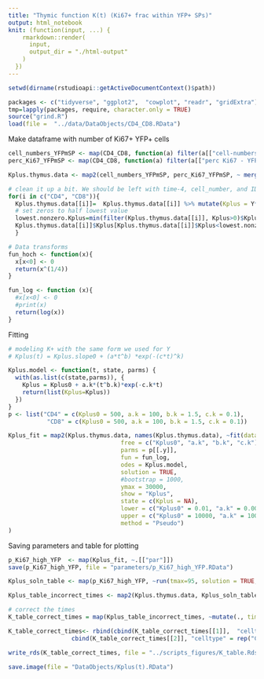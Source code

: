 ```yaml
---
title: "Thymic function K(t) (Ki67+ frac within YFP+ SPs)"
output: html_notebook
knit: (function(input, ...) {
    rmarkdown::render(
      input,
      output_dir = "./html-output"
    )
  })
---
```


```r
setwd(dirname(rstudioapi::getActiveDocumentContext()$path))
```

```r
packages <- c("tidyverse", "ggplot2",  "cowplot", "readr", "gridExtra") 
tmp=lapply(packages, require, character.only = TRUE)
source("grind.R")
load(file =  "../data/DataObjects/CD4_CD8.RData") 
```

Make dataframe with number of Ki67+ YFP+ cells

```r
cell_numbers_YFPmSP <- map(CD4_CD8, function(a) filter(a[["cell-numbers-YFPpos"]][["TH"]], grepl("mat", celltype)))
perc_Ki67_YFPmSP <- map(CD4_CD8, function(a) filter(a[["perc Ki67 - YFPpos cells"]][["TH"]], grepl("mat", celltype)))

Kplus.thymus.data <- map2(cell_numbers_YFPmSP, perc_Ki67_YFPmSP, ~ merge(.x,.y, by = c("mouse", "time", "ID", "celltype", "tissue"))) %>% map(~mutate(.,Y = cell_number.x )) %>% map(~mutate(.,fraction_Ki67 = cell_number.y/100)) %>% map(~select(., c("time", "Y", "fraction_Ki67", "ID")))

# clean it up a bit. We should be left with time-4, cell_number, and ID
for(i in c("CD4", "CD8")){
  Kplus.thymus.data[[i]]=  Kplus.thymus.data[[i]] %>% mutate(Kplus = Y*fraction_Ki67) %>% mutate(time=time-4) %>% select(-c(Y, fraction_Ki67, ID))
  # set zeros to half lowest value
  lowest.nonzero.Kplus=min(filter(Kplus.thymus.data[[i]], Kplus>0)$Kplus)
  Kplus.thymus.data[[i]]$Kplus[Kplus.thymus.data[[i]]$Kplus<lowest.nonzero.Kplus] =0.5* lowest.nonzero.Kplus
  }
```


```r

# Data transforms
fun_hoch <- function(x){
  x[x<0] <- 0
  return(x^(1/4))
}

fun_log <- function (x){
  #x[x<0] <- 0
  #print(x)
  return(log(x))
}
```


Fitting

```r
# modeling K+ with the same form we used for Y
# Kplus(t) = Kplus.slope0 + (a*t^b) *exp(-(c*t)^k)

Kplus.model <- function(t, state, parms) {
  with(as.list(c(state,parms)), {
    Kplus = Kplus0 + a.k*(t^b.k)*exp(-c.k*t)
    return(list(Kplus=Kplus)) 
  }) 
}
p <- list("CD4" = c(Kplus0 = 500, a.k = 100, b.k = 1.5, c.k = 0.1),
           "CD8" = c(Kplus0 = 500, a.k = 100, b.k = 1.5, c.k = 0.1))

Kplus_fit = map2(Kplus.thymus.data, names(Kplus.thymus.data), ~fit(datas = data.frame(.x),
                                free = c("Kplus0", "a.k", "b.k", "c.k"),
                                parms = p[[.y]],
                                fun = fun_log,
                                odes = Kplus.model,
                                solution = TRUE,
                                #bootstrap = 1000,
                                ymax = 30000,
                                show = "Kplus",
                                state = c(Kplus = NA),
                                lower = c("Kplus0" = 0.01, "a.k" = 0.001, "b.k" = 0.00001, "c.k" = 0.00001),
                                upper = c("Kplus0" = 10000, "a.k" = 10000, "b.k" = 10, "c.k" = 20),
                                method = "Pseudo")
)
```

Saving parameters and table for plotting


```r
p_Ki67_high_YFP  <- map(Kplus_fit, ~.[["par"]])
save(p_Ki67_high_YFP, file = "parameters/p_Ki67_high_YFP.RData")

Kplus_soln_table <- map(p_Ki67_high_YFP, ~run(tmax=95, solution = TRUE,parms = ., table = TRUE, odes = Kplus.model, state = c("Kplus" = NA)))

Kplus_table_incorrect_times <- map2(Kplus.thymus.data, Kplus_soln_table , ~merge(.x[c("time", "Kplus")],.y[c("time", "Kplus")], by = "time", all = TRUE)) %>% map(~mutate(., data = Kplus.x, model = Kplus.y, .keep = "unused"))

# correct the times
K_table_correct_times = map(Kplus_table_incorrect_times, ~mutate(., time = time + 4))

K_table_correct_times<- rbind(cbind(K_table_correct_times[[1]],  "celltype" = rep("CD4", nrow(K_table_correct_times[[1]]))),
                  cbind(K_table_correct_times[[2]], "celltype" = rep("CD8", nrow(K_table_correct_times[[2]]))))

write_rds(K_table_correct_times, file = "../scripts_figures/K_table.Rds")

```
```r
save.image(file = "DataObjects/Kplus(t).RData")
```































